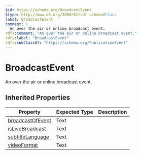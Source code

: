 ```yaml
---
$id: https://schema.org/BroadcastEvent
$type: http://www.w3.org/2000/01/rdf-schema#Class
label: BroadcastEvent
comment: |
  An over the air or online broadcast event.
rdfs:comment: "An over the air or online broadcast event."
rdfs:label: "BroadcastEvent"
rdfs:subClassOf: "https://schema.org/PublicationEvent"
---
```


# BroadcastEvent

An over the air or online broadcast event.

## Inherited Properties

| Property | Expected Type | Description |
| --- | --- | --- |
| [broadcastOfEvent](https://schema.org/broadcastOfEvent) | Text |  |
| [isLiveBroadcast](https://schema.org/isLiveBroadcast) | Text |  |
| [subtitleLanguage](https://schema.org/subtitleLanguage) | Text |  |
| [videoFormat](https://schema.org/videoFormat) | Text |  |

